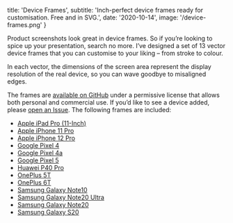 

  title: 'Device Frames',
  subtitle:
    'Inch-perfect device frames ready for customisation. Free and in SVG.',
  date: '2020-10-14',
  image: '/device-frames.png'
}

<MarkdownContainer narrow>

Product screenshots look great in device frames. So if you’re looking to spice
up your presentation, search no more. I’ve designed a set of 13 vector device
frames that you can customise to your liking – from stroke to colour.

In each vector, the dimensions of the screen area represent the display resolution
of the real device, so you can wave goodbye to misaligned edges.

The frames are [available on GitHub](https://github.com/patrykmichalik/device-frames)
under a permissive license that allows both personal and commercial use. If
you’d like to see a device added, please [open an
Issue](https://github.com/patrykmichalik/device-frames/issues).
The following frames are included:

- [Apple iPad Pro (11-Inch)](<https://github.com/patrykmichalik/device-frames/blob/master/Apple%20iPad%20Pro%20(11-Inch).svg>)
- [Apple iPhone 11 Pro](https://github.com/patrykmichalik/device-frames/blob/master/Apple%20iPhone%2011%20Pro.svg)
- [Apple iPhone 12 Pro](https://github.com/patrykmichalik/device-frames/blob/master/Apple%20iPhone%2012%20Pro.svg)
- [Google Pixel 4](https://github.com/patrykmichalik/device-frames/blob/master/Google%20Pixel%204.svg)
- [Google Pixel 4a](https://github.com/patrykmichalik/device-frames/blob/master/Google%20Pixel%204a.svg)
- [Google Pixel 5](https://github.com/patrykmichalik/device-frames/blob/master/Google%20Pixel%205.svg)
- [Huawei P40 Pro](https://github.com/patrykmichalik/device-frames/blob/master/Huawei%20P40%20Pro.svg)
- [OnePlus 5T](https://github.com/patrykmichalik/device-frames/blob/master/OnePlus%205T.svg)
- [OnePlus 6T](https://github.com/patrykmichalik/device-frames/blob/master/OnePlus%206T.svg)
- [Samsung Galaxy Note10](https://github.com/patrykmichalik/device-frames/blob/master/Samsung%20Galaxy%20Note10.svg)
- [Samsung Galaxy Note20 Ultra](https://github.com/patrykmichalik/device-frames/blob/master/Samsung%20Galaxy%20Note20%20Ultra.svg)
- [Samsung Galaxy Note20](https://github.com/patrykmichalik/device-frames/blob/master/Samsung%20Galaxy%20Note20.svg)
- [Samsung Galaxy S20](https://github.com/patrykmichalik/device-frames/blob/master/Samsung%20Galaxy%20S20.svg)

</MarkdownContainer>
